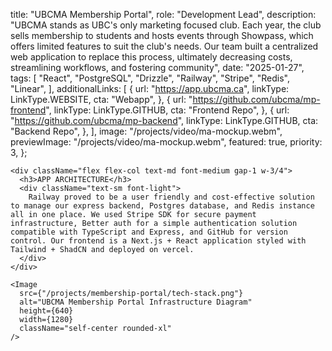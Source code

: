 
  title: "UBCMA Membership Portal",
  role: "Development Lead",
  description:
    "UBCMA stands as UBC's only marketing focused club. Each year, the club sells membership to students and hosts events through Showpass, which offers limited features to suit the club's needs.  Our team built a centralized web application to replace this process, ultimately decreasing costs, streamlining workflows, and fostering community",
  date: "2025-01-27",
  tags: [
    "React",
    "PostgreSQL",
    "Drizzle",
    "Railway",
    "Stripe",
    "Redis",
    "Linear",
  ],
  additionalLinks: [
    {
      url: "https://app.ubcma.ca",
      linkType: LinkType.WEBSITE,
      cta: "Webapp",
    },
        {
      url: "https://github.com/ubcma/mp-frontend",
      linkType: LinkType.GITHUB,
      cta: "Frontend Repo",
    },
        {
      url: "https://github.com/ubcma/mp-backend",
      linkType: LinkType.GITHUB,
      cta: "Backend Repo",
    },
  ],
  image: "/projects/video/ma-mockup.webm",
  previewImage: "/projects/video/ma-mockup.webm",
  featured: true,
   priority: 3,
};

<div className="space-y-16 md:space-y-24">

<SectionColumns
  h1="PROJECT OVERVIEW"
  h2="CORE OBJECTIVES"
  body1="The UBCMA Membership Portal is a centralized platform designed to
      manage the lifecycle of a student’s membership in the club. From event
      registration and ticketing to alumni networking and job listings, the
      portal empowers both members and club executives with intuitive,
      role-based tools."
  body2="Our primary goal was to provide a seamless experience for students to feel
      like a member of a community, and to help our internal exec team make
      data-driven decisions. We facilitated this by offering exclusive access to
      events, opportunities, and perks such as discounts and private job
      postings. We built out an admin dashboard that ran queries on our database
      and displayed insightful revenue and demographic data for our execs on a
      dashboard."
/>

  <div className="grid grid-cols-1 md:grid-cols-2 gap-8">

    <div className="flex flex-col text-md font-medium gap-1 w-3/4">
      <h3>APP ARCHITECTURE</h3>
      <div className="text-sm font-light">
        Railway proved to be a user friendly and cost-effective solution to manage our express backend, Postgres database, and Redis instance all in one place. We used Stripe SDK for secure payment infrastructure, Better auth for a simple authentication solution compatible with TypeScript and Express, and GitHub for version control. Our frontend is a Next.js + React application styled with Tailwind + ShadCN and deployed on vercel.
      </div>
    </div>

    <Image
      src={"/projects/membership-portal/tech-stack.png"}
      alt="UBCMA Membership Portal Infrastructure Diagram"
      height={640}
      width={1280}
      className="self-center rounded-xl"
    />

  </div>

<DynamicSectionHeader sections={maSections} />

</div>
